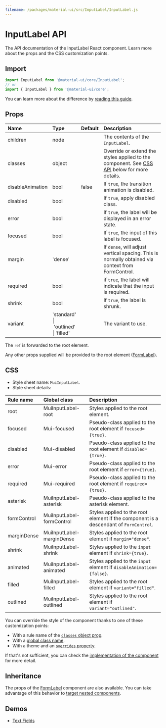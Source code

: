 ```yaml
---
filename: /packages/material-ui/src/InputLabel/InputLabel.js
---
```



<!--- This documentation is automatically generated, do not try to edit it. -->

# InputLabel API

<p className="description">The API documentation of the InputLabel React component. Learn more about the props and the CSS customization points.</p>

## Import

```js
import InputLabel from '@material-ui/core/InputLabel';
// or
import { InputLabel } from '@material-ui/core';
```

You can learn more about the difference by [reading this guide](/guides/minimizing-bundle-size/).



## Props

| Name | Type | Default | Description |
|:-----|:-----|:--------|:------------|
| <span className="prop-name">children</span> | <span className="prop-type">node</span> |  | The contents of the `InputLabel`. |
| <span className="prop-name">classes</span> | <span className="prop-type">object</span> |  | Override or extend the styles applied to the component. See [CSS API](#css) below for more details. |
| <span className="prop-name">disableAnimation</span> | <span className="prop-type">bool</span> | <span className="prop-default">false</span> | If `true`, the transition animation is disabled. |
| <span className="prop-name">disabled</span> | <span className="prop-type">bool</span> |  | If `true`, apply disabled class. |
| <span className="prop-name">error</span> | <span className="prop-type">bool</span> |  | If `true`, the label will be displayed in an error state. |
| <span className="prop-name">focused</span> | <span className="prop-type">bool</span> |  | If `true`, the input of this label is focused. |
| <span className="prop-name">margin</span> | <span className="prop-type">'dense'</span> |  | If `dense`, will adjust vertical spacing. This is normally obtained via context from FormControl. |
| <span className="prop-name">required</span> | <span className="prop-type">bool</span> |  | if `true`, the label will indicate that the input is required. |
| <span className="prop-name">shrink</span> | <span className="prop-type">bool</span> |  | If `true`, the label is shrunk. |
| <span className="prop-name">variant</span> | <span className="prop-type">'standard'<br />&#124;&nbsp;'outlined'<br />&#124;&nbsp;'filled'</span> |  | The variant to use. |

The `ref` is forwarded to the root element.

Any other props supplied will be provided to the root element ([FormLabel](/api/form-label/)).

## CSS

- Style sheet name: `MuiInputLabel`.
- Style sheet details:

| Rule name | Global class | Description |
|:-----|:-------------|:------------|
| <span className="prop-name">root</span> | <span className="prop-name">MuiInputLabel-root</span> | Styles applied to the root element.
| <span className="prop-name">focused</span> | <span className="prop-name">Mui-focused</span> | Pseudo-class applied to the root element if `focused={true}`.
| <span className="prop-name">disabled</span> | <span className="prop-name">Mui-disabled</span> | Pseudo-class applied to the root element if `disabled={true}`.
| <span className="prop-name">error</span> | <span className="prop-name">Mui-error</span> | Pseudo-class applied to the root element if `error={true}`.
| <span className="prop-name">required</span> | <span className="prop-name">Mui-required</span> | Pseudo-class applied to the root element if `required={true}`.
| <span className="prop-name">asterisk</span> | <span className="prop-name">MuiInputLabel-asterisk</span> | Pseudo-class applied to the asterisk element.
| <span className="prop-name">formControl</span> | <span className="prop-name">MuiInputLabel-formControl</span> | Styles applied to the root element if the component is a descendant of `FormControl`.
| <span className="prop-name">marginDense</span> | <span className="prop-name">MuiInputLabel-marginDense</span> | Styles applied to the root element if `margin="dense"`.
| <span className="prop-name">shrink</span> | <span className="prop-name">MuiInputLabel-shrink</span> | Styles applied to the `input` element if `shrink={true}`.
| <span className="prop-name">animated</span> | <span className="prop-name">MuiInputLabel-animated</span> | Styles applied to the `input` element if `disableAnimation={false}`.
| <span className="prop-name">filled</span> | <span className="prop-name">MuiInputLabel-filled</span> | Styles applied to the root element if `variant="filled"`.
| <span className="prop-name">outlined</span> | <span className="prop-name">MuiInputLabel-outlined</span> | Styles applied to the root element if `variant="outlined"`.

You can override the style of the component thanks to one of these customization points:

- With a rule name of the [`classes` object prop](/customization/components/#overriding-styles-with-classes).
- With a [global class name](/customization/components/#overriding-styles-with-global-class-names).
- With a theme and an [`overrides` property](/customization/globals/#css).

If that's not sufficient, you can check the [implementation of the component](https://github.com/mui-org/material-ui/blob/master/packages/material-ui/src/InputLabel/InputLabel.js) for more detail.

## Inheritance

The props of the [FormLabel](/api/form-label/) component are also available.
You can take advantage of this behavior to [target nested components](/guides/api/#spread).

## Demos

- [Text Fields](/components/text-fields/)

